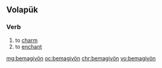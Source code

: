 ==Volapük==

===Verb===
{{head|vo|verb}}

# to [[charm]]
# to [[enchant]]

[[mg:bemagivön]]
[[oc:bemagivön]]
[[chr:bemagivön]]
[[vo:bemagivön]]